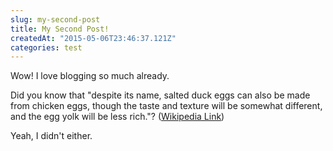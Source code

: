 ```yaml
---
slug: my-second-post
title: My Second Post!
createdAt: "2015-05-06T23:46:37.121Z"
categories: test
---
```


Wow! I love blogging so much already.

Did you know that "despite its name, salted duck eggs can also be made from
chicken eggs, though the taste and texture will be somewhat different, and the
egg yolk will be less rich."?
([Wikipedia Link](https://en.wikipedia.org/wiki/Salted_duck_egg))

Yeah, I didn't either.
